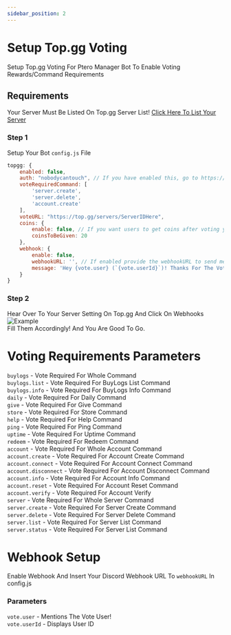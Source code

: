 ```yaml
---
sidebar_position: 2
---
```


# Setup Top.gg Voting
Setup Top.gg Voting For Ptero Manager Bot To Enable Voting Rewards/Command Requirements

## Requirements
Your Server Must Be Listed On Top.gg Server List! [Click Here To List Your Server](https://top.gg/servers/add)

### Step 1
Setup Your Bot `config.js` File

```jsx title="config.js:54"
topgg: {
    enabled: false,
    auth: "nobodycantouch", // If you have enabled this, go to https://top.gg/servers/yourServerID/webhooks and place the Webhook URL - http://serverIp:3000/vote and in Authorization - nobodycantouch. Good to go!
    voteRequiredCommand: [
        'server.create',
        'server.delete',
        'account.create'
    ],
    voteURL: "https://top.gg/servers/ServerIDHere",
    coins: {
        enable: false, // If you want users to get coins after voting you can enable this!
        coinsToBeGiven: 20
    },
    webhook: {
        enable: false,
        webhookURL: '', // If enabled provide the webhookURL to send message to the channel whenever user votes
        message: 'Hey {vote.user} (`{vote.userId}`)! Thanks For The Vote!'
    }
}
```

### Step 2
Hear Over To Your Server Setting On Top.gg And Click On Webhooks<br/>
![Example](https://i.imgur.com/UJlP29p.png)<br/>
Fill Them Accordingly! And You Are Good To Go.

# Voting Requirements Parameters
`buylogs` - Vote Required For Whole Command<br/>
`buylogs.list` - Vote Required For BuyLogs List Command<br/>
`buylogs.info` - Vote Required For BuyLogs Info Command<br/>
`daily` - Vote Required For Daily Command<br/>
`give` - Vote Required For Give Command<br/>
`store` - Vote Required For Store Command<br/>
`help` - Vote Required For Help Command<br/>
`ping` - Vote Required For Ping Command<br/>
`uptime` - Vote Required For Uptime Command<br/>
`redeem` - Vote Required For Redeem Command<br/>
`account` - Vote Required For Whole Account Command<br/>
`account.create` - Vote Required For Account Create Command<br/>
`account.connect` - Vote Required For Account Connect Command<br/>
`account.disconnect` - Vote Required For Account Disconnect Command<br/>
`account.info` - Vote Required For Account Info Command<br/>
`account.reset` - Vote Required For Account Reset Command<br/>
`account.verify` - Vote Required For Account Verify<br/>
`server` - Vote Required For Whole Server Command<br/>
`server.create` - Vote Required For Server Create Command<br/>
`server.delete` - Vote Required For Server Delete Command<br/>
`server.list` - Vote Required For Server List Command<br/>
`server.status` - Vote Required For Server List Command<br/>

# Webhook Setup
Enable Webhook And Insert Your Discord Webhook URL To `webhookURL` In config.js

### Parameters
`vote.user` - Mentions The Vote User!<br/>
`vote.userId` - Displays User ID<br/>